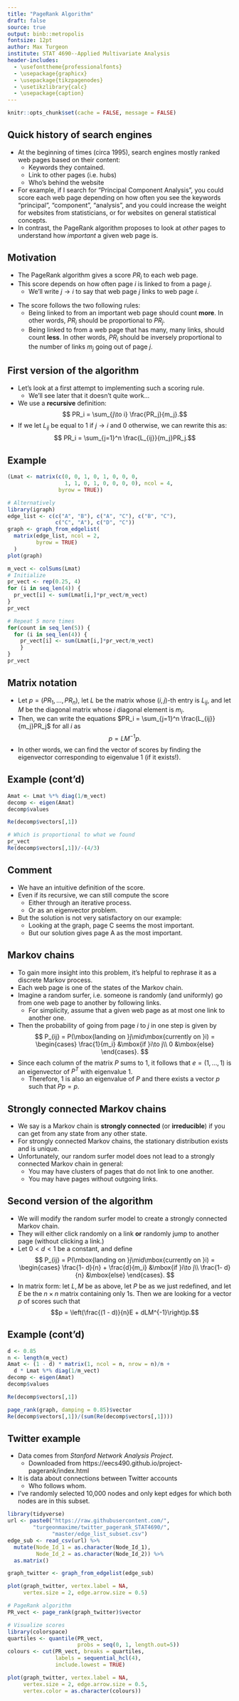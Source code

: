 ```yaml
---
title: "PageRank Algorithm"
draft: false
source: true
output: binb::metropolis
fontsize: 12pt
author: Max Turgeon
institute: STAT 4690--Applied Multivariate Analysis
header-includes:
  - \usefonttheme{professionalfonts}
  - \usepackage{graphicx}
  - \usepackage{tikzpagenodes}
  - \usetikzlibrary{calc}
  - \usepackage{caption}
---
```


```r
knitr::opts_chunk$set(cache = FALSE, message = FALSE)
```

## Quick history of search engines {.allowframebreaks}

  - At the beginning of times (circa 1995), search engines mostly ranked web pages based on their content:
    + Keywords they contained.
    + Link to other pages (i.e. hubs)
    + Who's behind the website
  - For example, if I search for "Principal Component Analysis", you could score each web page depending on how often you see the keywords "principal", "component", "analysis", and you could increase the weight for websites from statisticians, or for websites on general statistical concepts.
  - In contrast, the PageRank algorithm proposes to look at *other* pages to understand how *important* a given web page is.
  
## Motivation {.allowframebreaks}

\vspace{1.5cm}

  - The PageRank algorithm gives a score $PR_i$ to each web page.
  - This score depends on how often page $i$ is linked to from a page $j$.
    + We'll write $j\to i$ to say that web page $j$ links to web page $i$.
    
\vspace{1.5cm}
    
  - The score follows the two following rules:
    + Being linked to from an important web page should count **more**. In other words, $PR_i$ should be proportional to $PR_j$.
    + Being linked to from a web page that has many, many links, should count **less**. In other words, $PR_i$ should be inversely proportional to the number of links $m_j$ going out of page $j$.

## First version of the algorithm

  - Let's look at a first attempt to implementing such a scoring rule.
    + We'll see later that it doesn't quite work...
  - We use a **recursive** definition:
  $$ PR_i = \sum_{j\to i} \frac{PR_j}{m_j}.$$
  - If we let $L_{ij}$ be equal to 1 if $j\to i$ and 0 otherwise, we can rewrite this as:
  $$ PR_i = \sum_{j=1}^n \frac{L_{ij}}{m_j}PR_j.$$

## Example {.allowframebreaks}
  
```r
(Lmat <- matrix(c(0, 0, 1, 0, 1, 0, 0, 0,
                  1, 1, 0, 1, 0, 0, 0, 0), ncol = 4,
                byrow = TRUE))
```

```r
# Alternatively
library(igraph)
edge_list <- c(c("A", "B"), c("A", "C"), c("B", "C"),
               c("C", "A"), c("D", "C"))
graph <- graph_from_edgelist(
  matrix(edge_list, ncol = 2,
         byrow = TRUE)
  )
plot(graph)
```

```r
m_vect <- colSums(Lmat)
# Initialize
pr_vect <- rep(0.25, 4)
for (i in seq_len(4)) {
  pr_vect[i] <- sum(Lmat[i,]*pr_vect/m_vect)
}
pr_vect
```

```r
# Repeat 5 more times
for(count in seq_len(5)) {
  for (i in seq_len(4)) {
    pr_vect[i] <- sum(Lmat[i,]*pr_vect/m_vect)
    }
}
pr_vect
```

## Matrix notation

  - Let $p = (PR_1, \ldots, PR_n)$, let $L$ be the matrix whose $(i,j)$-th entry is $L_{ij}$, and let $M$ be the diagonal matrix whose $i$ diagonal element is $m_i$.
  - Then, we can write the equations $PR_i = \sum_{j=1}^n \frac{L_{ij}}{m_j}PR_j$ for all $i$ as
  $$p = LM^{-1}p.$$
  - In other words, we can find the vector of scores by finding the eigenvector corresponding to eigenvalue 1 (if it exists!).
  
## Example (cont'd) {.allowframebreaks}

```r
Amat <- Lmat %*% diag(1/m_vect)
decomp <- eigen(Amat)
decomp$values
```

```r
Re(decomp$vectors[,1])

# Which is proportional to what we found
pr_vect
Re(decomp$vectors[,1])/-(4/3)
```

## Comment

  - We have an intuitive definition of the score.
  - Even if its recursive, we can still compute the score
    + Either through an iterative process.
    + Or as an eigenvector problem.
  - But the solution is not very satisfactory on our example:
    + Looking at the graph, page C seems the most important.
    + But our solution gives page A as the most important.
    
## Markov chains {.allowframebreaks}

  - To gain more insight into this problem, it's helpful to rephrase it as a discrete Markov process.
  - Each web page is one of the states of the Markov chain.
  - Imagine a random surfer, i.e. someone is randomly (and uniformly) go from one web page to another by following links.
    + For simplicity, assume that a given web page as at most one link to another one.
  - Then the probability of going from page $i$ to $j$ in one step is given by
  $$ P_{ij} = P(\mbox{landing on }j\mid\mbox{currently on }i) = \begin{cases}
\frac{1}{m_i} &\mbox{if }i\to j\\
0 &\mbox{else} \end{cases}. $$
  - Since each column of the matrix $P$ sums to 1, it follows that $e = (1, \ldots, 1)$ is an eigenvector of $P^T$ with eigenvalue 1.
    + Therefore, 1 is also an eigenvalue of $P$ and there exists a vector $p$ such that $Pp = p$.
    
## Strongly connected Markov chains

  - We say is a Markov chain is **strongly connected** (or **irreducible**) if you can get from any state from any other state.
  - For strongly connected Markov chains, the stationary distribution exists and is unique.
  - Unfortunately, our random surfer model does not lead to a strongly connected Markov chain in general:
    + You may have clusters of pages that do not link to one another.
    + You may have pages without outgoing links.
    
## Second version of the algorithm {.allowframebreaks}

  - We will modify the random surfer model to create a strongly connected Markov chain.
  - They will either click randomly on a link **or** randomly jump to another page (without clicking a link.)
  - Let $0 < d < 1$ be a constant, and define
  $$ P_{ij} = P(\mbox{landing on }j\mid\mbox{currently on }i) = \begin{cases}
  \frac{1- d}{n} + \frac{d}{m_i} &\mbox{if }i\to j\\
  \frac{1- d}{n} &\mbox{else} \end{cases}. $$
  - In matrix form: let $L,M$ be as above, let $P$ be as we just redefined, and let $E$ be the $n\times n$ matrix containing only 1s. Then we are looking for a vector $p$ of scores such that
  $$p = \left(\frac{(1 - d)}{n}E + dLM^{-1}\right)p.$$
  
## Example (cont'd) {.allowframebreaks}

```r
d <- 0.85
n <- length(m_vect)
Amat <- (1 - d) * matrix(1, ncol = n, nrow = n)/n + 
  d * Lmat %*% diag(1/m_vect)
decomp <- eigen(Amat)
decomp$values

Re(decomp$vectors[,1])
```

```r
page_rank(graph, damping = 0.85)$vector
Re(decomp$vectors[,1])/(sum(Re(decomp$vectors[,1])))
```

## Twitter example {.allowframebreaks}

  - Data comes from *Stanford Network Analysis Project*.
    + Downloaded from https://eecs490.github.io/project-pagerank/index.html
  - It is data about connections between Twitter accounts
    + Who follows whom.
  - I've randomly selected 10,000 nodes and only kept edges for which both nodes are in this subset.

```r
library(tidyverse)
url <- paste0("https://raw.githubusercontent.com/",
        "turgeonmaxime/twitter_pagerank_STAT4690/", 
              "master/edge_list_subset.csv")
edge_sub <- read_csv(url) %>% 
  mutate(Node_Id_1 = as.character(Node_Id_1),
         Node_Id_2 = as.character(Node_Id_2)) %>% 
  as.matrix()
```

```r
graph_twitter <- graph_from_edgelist(edge_sub)

plot(graph_twitter, vertex.label = NA, 
     vertex.size = 2, edge.arrow.size = 0.5)
```

```r
# PageRank algorithm
PR_vect <- page_rank(graph_twitter)$vector

# Visualize scores
library(colorspace)
quartiles <- quantile(PR_vect,
                      probs = seq(0, 1, length.out=5))
colours <- cut(PR_vect, breaks = quartiles, 
               labels = sequential_hcl(4), 
               include.lowest = TRUE)
```

```r
plot(graph_twitter, vertex.label = NA, 
     vertex.size = 2, edge.arrow.size = 0.5,
     vertex.color = as.character(colours))
```
